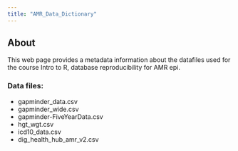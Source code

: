 ```yaml
---
title: "AMR_Data_Dictionary"
---
```

## About

This web page provides a metadata information about the datafiles used for the course Intro to R, database reproducibility for AMR epi.

### Data files:

- gapminder_data.csv
- gapminder_wide.csv
- gapminder-FiveYearData.csv
- hgt_wgt.csv
- icd10_data.csv
- dig_health_hub_amr_v2.csv


